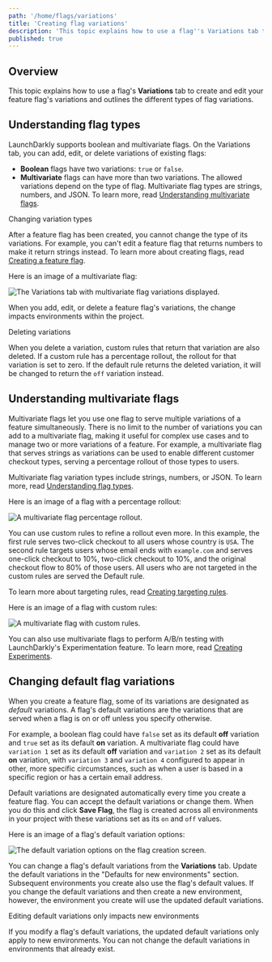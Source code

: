 ```yaml
---
path: '/home/flags/variations'
title: 'Creating flag variations'
description: 'This topic explains how to use a flag''s Variations tab to create and edit your feature flag''s variations and outlines the different types of flag variations.'
published: true
---
```


## Overview

This topic explains how to use a flag's **Variations** tab to create and edit your feature flag's variations and outlines the different types of flag variations.

## Understanding flag types

LaunchDarkly supports boolean and multivariate flags. On the Variations tab, you can add, edit, or delete variations of existing flags:

- **Boolean** flags have two variations: `true` or `false`.
- **Multivariate** flags can have more than two variations. The allowed variations depend on the type of flag. Multivariate flag types are strings, numbers, and JSON. To learn more, read [Understanding multivariate flags](#understanding-multivariate-flags).

<Callout intent="info">
<CalloutTitle>Changing variation types</CalloutTitle>
<CalloutDescription>

After a feature flag has been created, you cannot change the type of its variations. For example, you can't edit a feature flag that returns numbers to make it return strings instead. To learn more about creating flags, read [Creating a feature flag](/home/getting-started/feature-flags).

</CalloutDescription>
</Callout>

Here is an image of a multivariate flag:

![The Variations tab with multivariate flag variations displayed.](flag-variations-multivariate.png)

When you add, edit, or delete a feature flag's variations, the change impacts environments within the project.

<Callout intent="alert">
<CalloutTitle>Deleting variations</CalloutTitle>
<CalloutDescription>

When you delete a variation, custom rules that return that variation are also deleted. If a custom rule has a percentage rollout, the rollout for that variation is set to zero. If the default rule returns the deleted variation, it will be changed to return the `off` variation instead.

</CalloutDescription>
</Callout>

## Understanding multivariate flags

Multivariate flags let you use one flag to serve multiple variations of a feature simultaneously. There is no limit to the number of variations you can add to a multivariate flag, making it useful for complex use cases and to manage two or more variations of a feature. For example, a multivariate flag that serves strings as variations can be used to enable different customer checkout types, serving a percentage rollout of those types to users.

Multivariate flag variation types include strings, numbers, or JSON. To learn more, read [Understanding flag types](/sdk/concepts/flag-types#understanding-flag-types).

Here is an image of a flag with a percentage rollout:

![A multivariate flag percentage rollout.](flag-variations-multivariate-rollout.png)

You can use custom rules to refine a rollout even more. In this example, the first rule serves two-click checkout to all users whose country is `USA`. The second rule targets users whose email ends with `example.com` and serves one-click checkout to 10%, two-click checkout to 10%, and the original checkout flow to 80% of those users. All users who are not targeted in the custom rules are served the Default rule.

To learn more about targeting rules, read [Creating targeting rules](/home/flags/targeting-users#creating-targeting-rules).

Here is an image of a flag with custom rules:

![A multivariate flag with custom rules.](flag-variations-multivariate-targeting.png)

You can also use multivariate flags to perform A/B/n testing with LaunchDarkly's Experimentation feature. To learn more, read [Creating Experiments](/home/experimentation/create).

## Changing default flag variations

When you create a feature flag, some of its variations are designated as *default* variations. A flag's default variations are the variations that are served when a flag is on or off unless you specify otherwise.

For example, a boolean flag could have `false` set as its default **off** variation and `true` set as its default **on** variation. A multivariate flag could have `variation 1` set as its default **off** variation and `variation 2` set as its default **on** variation, with `variation 3` and `variation 4` configured to appear in other, more specific circumstances, such as when a user is based in a specific region or has a certain email address.

Default variations are designated automatically every time you create a feature flag. You can accept the default variations or change them. When you do this and click **Save Flag**, the flag is created across all environments in your project with these variations set as its `on` and `off` values.

Here is an image of a flag's default variation options:

![The default variation options on the flag creation screen.](flag-create-default-variations.png)

You can change a flag's default variations from the **Variations** tab. Update the default variations in the "Defaults for new environments" section. Subsequent environments you create also use the flag's default values. If you change the default variations and then create a new environment, however, the environment you create will use the updated default variations.

<Callout intent="info">
<CalloutTitle>Editing default variations only impacts new environments</CalloutTitle>
<CalloutDescription>

If you modify a flag's default variations, the updated default variations only apply to new environments. You can not change the default variations in environments that already exist.

</CalloutDescription>
</Callout>
